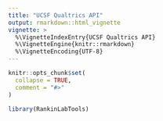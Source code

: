 ```yaml
---
title: "UCSF Qualtrics API"
output: rmarkdown::html_vignette
vignette: >
  %\VignetteIndexEntry{UCSF Qualtrics API}
  %\VignetteEngine{knitr::rmarkdown}
  %\VignetteEncoding{UTF-8}
---
```


```r
knitr::opts_chunk$set(
  collapse = TRUE,
  comment = "#>"
)
```

```r
library(RankinLabTools)
```

